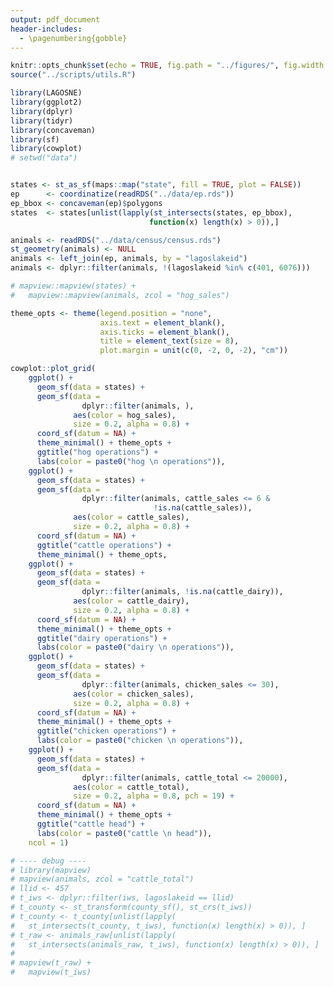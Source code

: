 ```yaml
---
output: pdf_document
header-includes: 
  - \pagenumbering{gobble}
---
```


```r
knitr::opts_chunk$set(echo = TRUE, fig.path = "../figures/", fig.width = 7, fig.height = 7)
source("../scripts/utils.R")
```

```r
library(LAGOSNE)
library(ggplot2)
library(dplyr)
library(tidyr)
library(concaveman)
library(sf)
library(cowplot)
# setwd("data")


states <- st_as_sf(maps::map("state", fill = TRUE, plot = FALSE))
ep      <- coordinatize(readRDS("../data/ep.rds"))
ep_bbox <- concaveman(ep)$polygons
states  <- states[unlist(lapply(st_intersects(states, ep_bbox), 
                               function(x) length(x) > 0)),]

animals <- readRDS("../data/census/census.rds")
st_geometry(animals) <- NULL
animals <- left_join(ep, animals, by = "lagoslakeid")
animals <- dplyr::filter(animals, !(lagoslakeid %in% c(401, 6076)))

# mapview::mapview(states) +
#   mapview::mapview(animals, zcol = "hog_sales")

theme_opts <- theme(legend.position = "none", 
                    axis.text = element_blank(), 
                    axis.ticks = element_blank(), 
                    title = element_text(size = 8), 
                    plot.margin = unit(c(0, -2, 0, -2), "cm"))

cowplot::plot_grid(
    ggplot() +
      geom_sf(data = states) +
      geom_sf(data = 
                dplyr::filter(animals, ), 
              aes(color = hog_sales), 
              size = 0.2, alpha = 0.8) +
      coord_sf(datum = NA) + 
      theme_minimal() + theme_opts +
      ggtitle("hog operations") +
      labs(color = paste0("hog \n operations")),
    ggplot() +
      geom_sf(data = states) +
      geom_sf(data = 
                dplyr::filter(animals, cattle_sales <= 6 & 
                                !is.na(cattle_sales)), 
              aes(color = cattle_sales), 
              size = 0.2, alpha = 0.8) +
      coord_sf(datum = NA) + 
      ggtitle("cattle operations") +
      theme_minimal() + theme_opts,
    ggplot() +
      geom_sf(data = states) +
      geom_sf(data = 
                dplyr::filter(animals, !is.na(cattle_dairy)), 
              aes(color = cattle_dairy), 
              size = 0.2, alpha = 0.8) +
      coord_sf(datum = NA) + 
      theme_minimal() + theme_opts +
      ggtitle("dairy operations") +
      labs(color = paste0("dairy \n operations")),
    ggplot() +
      geom_sf(data = states) +
      geom_sf(data = 
                dplyr::filter(animals, chicken_sales <= 30), 
              aes(color = chicken_sales), 
              size = 0.2, alpha = 0.8) +
      coord_sf(datum = NA) + 
      theme_minimal() + theme_opts +
      ggtitle("chicken operations") +
      labs(color = paste0("chicken \n operations")),
    ggplot() +
      geom_sf(data = states) +
      geom_sf(data = 
                dplyr::filter(animals, cattle_total <= 20000), 
              aes(color = cattle_total), 
              size = 0.2, alpha = 0.8, pch = 19) +
      coord_sf(datum = NA) + 
      theme_minimal() + theme_opts +
      ggtitle("cattle head") +
      labs(color = paste0("cattle \n head")), 
    ncol = 1)

# ---- debug ----
# library(mapview)
# mapview(animals, zcol = "cattle_total")
# llid <- 457
# t_iws <- dplyr::filter(iws, lagoslakeid == llid)
# t_county <- st_transform(county_sf(), st_crs(t_iws))
# t_county <- t_county[unlist(lapply(
#   st_intersects(t_county, t_iws), function(x) length(x) > 0)), ]
# t_raw <- animals_raw[unlist(lapply(
#   st_intersects(animals_raw, t_iws), function(x) length(x) > 0)), ]
# 
# mapview(t_raw) +
#   mapview(t_iws)
```

